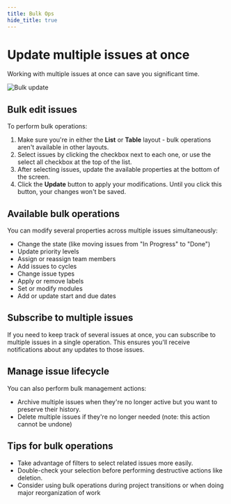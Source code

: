 ```yaml
---
title: Bulk Ops
hide_title: true
---
```



<div className="tag-wrapper">
 <h1>Update multiple issues at once</h1>
<Tags 
  tags={[ 
    { name: "Pro", additionalClass: "pro" }
  ]} 
 />
</div>

Working with multiple issues at once can save you significant time.

![Bulk update](https://media.docs.plane.so/issues/bulk-update.webp#center)

## Bulk edit issues

To perform bulk operations:

1. Make sure you're in either the **List** or **Table** layout - bulk operations aren't available in other layouts. 
2. Select issues by clicking the checkbox next to each one, or use the select all checkbox at the top of the list. 
3. After selecting issues, update the available properties at the bottom of the screen.
4. Click the **Update** button to apply your modifications. Until you click this button, your changes won't be saved.


## Available bulk operations

You can modify several properties across multiple issues simultaneously:

- Change the state (like moving issues from "In Progress" to "Done")
- Update priority levels
- Assign or reassign team members
- Add issues to cycles
- Change issue types
- Apply or remove labels
- Set or modify modules
- Add or update start and due dates

## Subscribe to multiple issues
If you need to keep track of several issues at once, you can subscribe to multiple issues in a single operation. This ensures you'll receive notifications about any updates to those issues.

## Manage issue lifecycle
You can also perform bulk management actions:

- Archive multiple issues when they're no longer active but you want to preserve their history.
- Delete multiple issues if they're no longer needed (note: this action cannot be undone)

## Tips for bulk operations

- Take advantage of filters to select related issues more easily.
- Double-check your selection before performing destructive actions like deletion.
- Consider using bulk operations during project transitions or when doing major reorganization of work